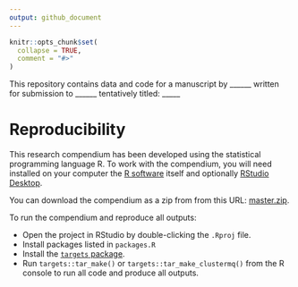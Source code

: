 ```yaml
---
output: github_document
---
```


<!-- README.md is generated from README.Rmd. Please edit that file -->

```r
knitr::opts_chunk$set(
  collapse = TRUE,
  comment = "#>"
)
```


<!-- badges: start -->
<!-- badges: end -->


This repository contains data and code for a manuscript by ______ written for submission to ______ tentatively titled: _____

# Reproducibility

This research compendium has been developed using the statistical programming language R.
To work with the compendium, you will need installed on your computer the [R software](https://cloud.r-project.org/) itself and optionally [RStudio Desktop](https://rstudio.com/products/rstudio/download/).

You can download the compendium as a zip from from this URL: [master.zip](/archive/master.zip).

To run the compendium and reproduce all outputs:

-   Open the project in RStudio by double-clicking the `.Rproj` file.
-   Install packages listed in `packages.R`
-   Install the [`targets` package](https://docs.ropensci.org/targets/).
-   Run `targets::tar_make()` or `targets::tar_make_clustermq()` from the R console to run all code and produce all outputs.